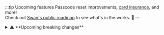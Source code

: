 :::tip Upcoming features
Passcode reset improvements, [card insurance](https://docs.swan.io/preview/card-insurance/), and more!<br />
Check out [Swan's public roadmap](https://swanio.notion.site/Swan-Public-Roadmap-385e4b2e91b3409786a6c8e885654a22) to see what's in the works. :rocket:
:::

<details>
  <summary>⚠️ **Upcoming breaking changes**</summary>

  <div>

⚠️ Starting **October 1st**, we're removing the `paymentId` field from the `initiateSepaDirectDebitMerchantPayment` mutation. 
Instead, retrieve the ID from the `merchantPayment` field, which now returns the Merchant Payment object.

📖 Starting **October 9th**, the new **[Verification of Payee](https://docs.swan.io/topics/payments/credit-transfers/sepa/verification-of-payee/)** regulation takes effect.

⚠️ Starting **October 31st**, the `taxIdentificationNumber` will be mandatory at onboarding when the `accountCountry` and the account holder's residency address country don't match, due to [CRS regulation](https://www.oecd.org/content/dam/oecd/en/topics/policy-issue-focus/aeoi/jersey-guidance-notes-crs.pdf) requirements.

👥 Starting **December 31st**, the `bookedBalanceAfter` field will be removed from the transaction query. Please use the `balanceAfter.amount` on `BookedTransactionStatusInfo`.

  </div>
</details>